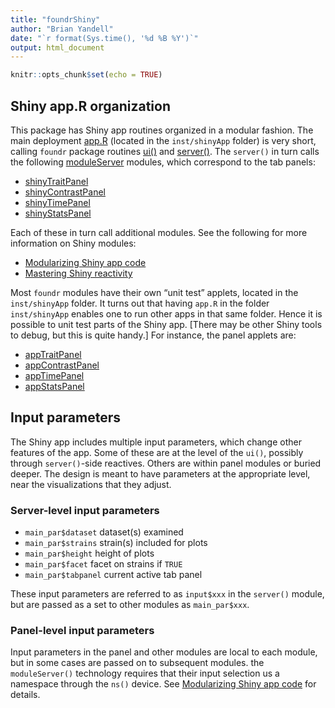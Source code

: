 ```yaml
---
title: "foundrShiny"
author: "Brian Yandell"
date: "`r format(Sys.time(), '%d %B %Y')`"
output: html_document
---
```


```r
knitr::opts_chunk$set(echo = TRUE)
```

## Shiny app.R organization

This package has Shiny app routines organized in a modular fashion.
The main deployment 
[app.R](https://github.com/AttieLab-Systems-Genetics/foundr/blob/main/inst/shinyApp/app.R)
(located in the `inst/shinyApp` folder) is very short, calling `foundr` package routines
[ui()](https://github.com/AttieLab-Systems-Genetics/foundr/blob/main/R/ui.R)
and
[server()](https://github.com/AttieLab-Systems-Genetics/foundr/blob/main/R/server.R).
The `server()` in turn calls the following [moduleServer](https://shiny.posit.co/r/reference/shiny/1.7.0/moduleserver) modules,
which correspond to the tab panels:

- [shinyTraitPanel](https://github.com/AttieLab-Systems-Genetics/foundr/blob/main/R/shinyTraitPanel.R)
- [shinyContrastPanel](https://github.com/AttieLab-Systems-Genetics/foundr/blob/main/R/shinyContrastPanel.R)
- [shinyTimePanel](https://github.com/AttieLab-Systems-Genetics/foundr/blob/main/R/shinyTimePanel.R)
- [shinyStatsPanel](https://github.com/AttieLab-Systems-Genetics/foundr/blob/main/R/shinyStats.R)

Each of these in turn call additional modules. 
See the following for more information on Shiny modules:

- [Modularizing Shiny app code](https://shiny.posit.co/r/articles/improve/modules/)
- [Mastering Shiny reactivity](https://mastering-shiny.org/reactivity-intro.html)

Most `foundr` modules have their own "unit test" applets,
located in the `inst/shinyApp` folder. 
It turns out that having `app.R` in the folder `inst/shinyApp` enables one to
run other apps in that same folder. Hence it is possible to unit test parts of
the Shiny app. [There may be other Shiny tools to debug, but this is quite handy.]
For instance, the panel applets are:

- [appTraitPanel](https://github.com/AttieLab-Systems-Genetics/foundr/blob/main/inst/shinyApp/appTraitPanel.R)
- [appContrastPanel](https://github.com/AttieLab-Systems-Genetics/foundr/blob/main/inst/shinyApp/appContrastPanel.R)
- [appTimePanel](https://github.com/AttieLab-Systems-Genetics/foundr/blob/main/inst/shinyApp/appTimePanel.R)
- [appStatsPanel](https://github.com/AttieLab-Systems-Genetics/foundr/blob/main/inst/shinyApp/appStats.R)

## Input parameters

The Shiny app includes multiple input parameters, which change other features
of the app. Some of these are at the level of the `ui()`, possibly through `server()`-side reactives. Others are within panel modules or buried deeper.
The design is meant to have parameters at the appropriate level,
near the visualizations that they adjust.

### Server-level input parameters

- `main_par$dataset` dataset(s) examined
- `main_par$strains` strain(s) included for plots
- `main_par$height` height of plots
- `main_par$facet` facet on strains if `TRUE`
- `main_par$tabpanel` current active tab panel

These input parameters are referred to as `input$xxx` in the `server()` module,
but are passed as a set to other modules as `main_par$xxx`.

### Panel-level input parameters

Input parameters in the panel and other modules are local to each module,
but in some cases are passed on to subsequent modules. the `moduleServer()`
technology requires that their input selection us a namespace through the `ns()` device. See
[Modularizing Shiny app code](https://shiny.posit.co/r/articles/improve/modules/)
for details.